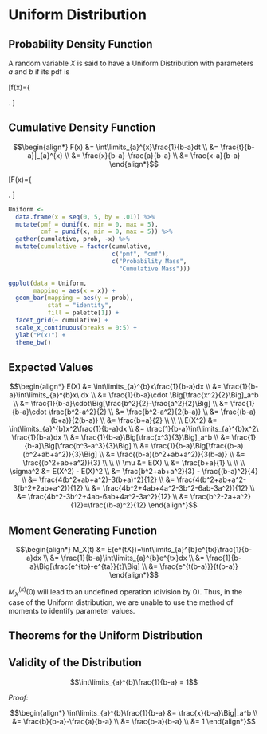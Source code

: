 # Uniform Distribution

## Probability Density Function
A random variable $X$ is said to have a Uniform Distribution with parameters $a$ and $b$ if its pdf is

\[f(x)=\left\{
	\begin{array}{ll}
		\frac{1}{b-a}, & a\leq x \leq b\\
		0 & elsewhere 
	\end{array} \right. 
\]

## Cumulative Density Function

$$\begin{align*}
F(x)
	&= \int\limits_{a}^{x}\frac{1}{b-a}dt \\
	&= \frac{t}{b-a}|_{a}^{x} \\
	&= \frac{x}{b-a}-\frac{a}{b-a} \\
	&= \frac{x-a}{b-a}
\end{align*}$$

\[F(x)=\left\{
	\begin{array}{lll}
		0 & x<a\\
		\frac{x-a}{b-a},& a\leq x\leq b\\
		1 & elsewhere 
	\end{array}\right. 
\]

```r
Uniform <- 
  data.frame(x = seq(0, 5, by = .01)) %>%
  mutate(pmf = dunif(x, min = 0, max = 5),
         cmf = punif(x, min = 0, max = 5)) %>%
  gather(cumulative, prob, -x) %>%
  mutate(cumulative = factor(cumulative,
                             c("pmf", "cmf"),
                             c("Probability Mass",
                               "Cumulative Mass")))

ggplot(data = Uniform,
       mapping = aes(x = x)) + 
  geom_bar(mapping = aes(y = prob), 
           stat = "identity",
           fill = palette[1]) + 
  facet_grid(~ cumulative) + 
  scale_x_continuous(breaks = 0:5) + 
  ylab("P(x)") + 
  theme_bw()
```


## Expected Values

$$\begin{align*} 
E(X)
	&= \int\limits_{a}^{b}x\frac{1}{b-a}dx \\
	&= \frac{1}{b-a}\int\limits_{a}^{b}x\ dx \\
	&= \frac{1}{b-a}\cdot \Big[\frac{x^2}{2}\Big]_a^b \\
  &= \frac{1}{b-a}\cdot\Big[\frac{b^2}{2}-\frac{a^2}{2}\Big] \\
	&= \frac{1}{b-a}\cdot \frac{b^2-a^2}{2} \\
	&= \frac{b^2-a^2}{2(b-a)} \\
	&= \frac{(b-a)(b+a)}{2(b-a)} \\
	&= \frac{b+a}{2} \\
\\
\\ 
E(X^2)
	&= \int\limits_{a}^{b}x^2\frac{1}{b-a}dx \\
	&= \frac{1}{b-a}\int\limits_{a}^{b}x^2\ \frac{1}{b-a}dx \\
	&= \frac{1}{b-a}\Big[\frac{x^3}{3}\Big]_a^b \\
	&= \frac{1}{b-a}\Big[\frac{b^3-a^3}{3}\Big] \\
  &= \frac{1}{b-a}\Big[\frac{(b-a)(b^2+ab+a^2)}{3}\Big] \\
	&= \frac{(b-a)(b^2+ab+a^2)}{3(b-a)} \\
	&= \frac{(b^2+ab+a^2)}{3} \\
\\
\\
\mu
	&= E(X) \\
	&= \frac{b+a}{1} \\
\\
\\
\sigma^2
	&= E(X^2) - E(X)^2 \\
	&= \frac{b^2+ab+a^2}{3} - \frac{(b-a)^2}{4} \\
	&= \frac{4(b^2+ab+a^2)-3(b+a)^2}{12} \\
  &= \frac{4(b^2+ab+a^2-3(b^2+2ab+a^2)}{12} \\
	&= \frac{4b^2+4ab+4a^2-3b^2-6ab-3a^2)}{12} \\
  &= \frac{4b^2-3b^2+4ab-6ab+4a^2-3a^2}{12} \\
	&= \frac{b^2-2a+a^2}{12}=\frac{(b-a)^2}{12} 
\end{align*}$$


## Moment Generating Function

$$\begin{align*} 
M_X(t) 
	&= E(e^{tX})=\int\limits_{a}^{b}e^{tx}\frac{1}{b-a}dx \\
	&= \frac{1}{b-a}\int\limits_{a}^{b}e^{tx}dx \\
  &= \frac{1}{b-a}\Big[\frac{e^{tb}-e^{ta}}{t}\Big] \\
	&= \frac{e^{t(b-a)}}{t(b-a)}
\end{align*}$$

$M_X^{(k)}(0)$ will lead to an undefined operation (division by 0).  Thus, in the case of the Uniform distribution, we are unable to use the method of moments to identify parameter values.


## Theorems for the Uniform Distribution

## Validity of the Distribution

$$\int\limits_{a}^{b}\frac{1}{b-a} = 1$$

_Proof:_

$$\begin{align*} 
\int\limits_{a}^{b}\frac{1}{b-a}
	&= \frac{x}{b-a}\Big|_a^b \\
	&= \frac{b}{b-a}-\frac{a}{b-a} \\
	&= \frac{b-a}{b-a} \\
	&= 1
\end{align*}$$
